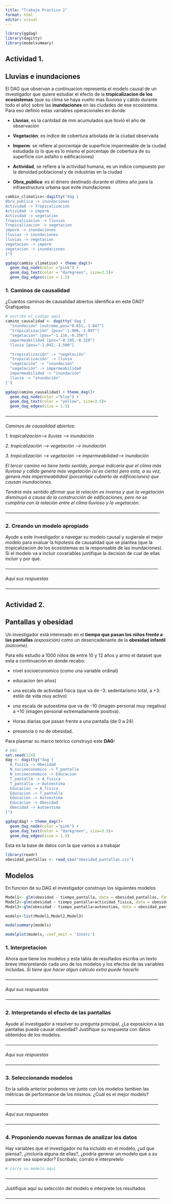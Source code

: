 ```yaml
---
title: "Trabajo Practico 2"
format: html
editor: visual
---
```


```r
library(ggdag)
library(dagitty)
library(modelsummary)
```

## Actividad 1.

## Lluvias e inundaciones

El DAG que observan a continuacion representa el modelo causal de un investigador que quiere estudiar el efecto de la **tropicalizacion de los ecosistemas** (que su clima se haya vuelto mas lluvioso y cálido durante todo el año) sobre las **inundaciones** en las ciudades de ese ecosistema. Para eso definio estas variables operacionales en donde:

-   **Lluvias**, es la cantidad de mm acumulados que llovió el año de observación

-   **Vegetación**: es índice de cobertura arbolada de la ciudad observada

-   **Imperm**: se refiere al porcentaje de superficie impermeable de la ciudad estudiada (o lo que es lo mismo el porcentaje de cobertura de su superficie con asfalto o edificaciones)

-   **Actividad**, se refiere a la actividad humana, es un indice compuesto por la densidad poblacional y de industrias en la ciudad

-   **Obra_publica**: es el dinero destinado durante el último año para la infraestructura urbana que evite inundaciones

```r
cambio_climatico<-dagitty("dag {
Obra_publica -> inundaciones
Actividad -> Tropicalizacion
Actividad -> imperm
Actividad -> vegetacion
Tropicalizacion -> lluvias
Tropicalizacion -> vegetacion
imperm -> inundaciones
lluvias -> inundaciones
lluvias -> vegetacion
vegetacion -> imperm
vegetacion -> inundaciones
}")

ggdag(cambio_climatico) + theme_dag()+
  geom_dag_node(color ="pink") + 
  geom_dag_text(color = "darkgreen", size=3.5)+
  geom_dag_edges(size = 1.5)
```

### 1. Caminos de causalidad

¿Cuantos caminos de causalidad abiertos identifica en este DAG? Grafiquelos

```r
# escriba el codigo aquí
camino_causalidad <- dagitty('dag {
  "inundación" [outcome,pos="0.651,-1.047"]
  "tropicalización" [pos="-1.906,-1.097"]
  "vegetación" [pos="-1.116,-0.356"]
  impermeabilidad [pos="-0.195,-0.320"]
  lluvia [pos="-1.042,-1.500"]

  "tropicalización" -> "vegetación"
  "tropicalización" -> lluvia
  "vegetación" -> "inundación"
  "vegetación" -> impermeabilidad
  impermeabilidad -> "inundación"
  lluvia -> "inundación"
}')

ggdag(camino_causalidad) + theme_dag()+
  geom_dag_node(color ="blue") + 
  geom_dag_text(color = "yellow", size=3.5)+
  geom_dag_edges(size = 1.5)
```

*------------------------------------------------------------------------------------------------------*

*Caminos de causalidad abiertos:*

*1. tropicalización–\> lluvias –\> inundación*

*2. tropicalización –\> vegetación –\> inundación*

*3. tropicalización –\> vegetación –\> impermeabilidad–\> inundación*

*El tercer camino no tiene tanto sentido, porque indicaría que el clima más lluvioso y cálido genera más vegetación (sí es cierto) pero esta, a su vez, genera más impermeabilidad (porcentaje cubierto de edificaciones) que causan inundaciones.*

*Tendría más sentido afirmar que la relación es inversa y que la vegetación disminuyó a causa de la construcción de edificaciones, pero no se cumpliría con la relación entre el clima lluvioso y la vegetación.*

*-------------------------------------------------------------------------------------------------------*

### 2. Creando un modelo apropiado

Ayude a este investigador a navegar su modelo causal y sugierale el mejor modelo para evaluar la hipotesis de causalidad que se plantea (que la tropicalizacion de los ecosistemas es la responsable de las inundaciones). Si el modelo va a incluir covariables justifique la decision de cual de ellas incluir y por qué.

*------------------------------------------------------------------------------------------------------*

*Aquí sus respuestas*

*-------------------------------------------------------------------------------------------------------*

## Actividad 2.

## Pantallas y obesidad

Un investigador está interesado en el **tiempo que pasan los niños frente a las pantallas** *(exposición)* como un desencadenante de la **obesidad infantil** *(outcome).*

Para ello estudio a 1000 niños de entre 10 y 12 años y armo el dataset que esta a continuación en donde recabo:

-   nivel socioeconomico (como una variable ordinal)

-   educacion (en años)

-   una escala de actividad fisica (que va de -3: sedentarismo total, a +3: estilo de vida muy activo)

-   una escala de autoestima que va de -10 (imagen personal muy negativa) a +10 (imagen personal extremadamente positiva).

-   Horas diarias que pasan frente a una pantalla (de 0 a 24)

-   presencia o no de obesidad.

Para plasmar su marco teórico construyó este **DAG:**

```r
# DAG
set.seed(124)
dag <- dagitty("dag {
  A_fisica -> Obesidad
  N_socioeconomico -> T_pantalla
  N_socioeconomico -> Educacion
  T_pantalla -> A_fisica
  T_pantalla -> Autoestima
  Educacion -> A_fisica
  Educacion -> T_pantalla
  Educacion -> Autoestima
  Educacion -> Obesidad
  Obesidad -> Autoestima
}")

ggdag(dag) + theme_dag()+
  geom_dag_node(color ="pink") + 
  geom_dag_text(color = "darkgreen", size=3.5)+
  geom_dag_edges(size = 1.5)

```

Esta es la base de datos con la que vamos a a trabajar

```r
library(readr)
obesidad_pantallas <- read_csv("obesidad_pantallas.csv")
```

## Modelos

En funcion de su DAG el investigador construyo los siguientes modelos

```r
Model1<- glm(obesidad ~ tiempo_pantalla, data = obesidad_pantallas, family = binomial)
Model2<-glm(obesidad ~ tiempo_pantalla+actividad_fisica, data = obesidad_pantallas, family = binomial)
Model3<-glm(obesidad ~ tiempo_pantalla+autoestima, data = obesidad_pantallas, family = binomial)

models<-list(Model1,Model2,Model3)

modelsummary(models)

modelplot(models, coef_omit = 'Interc')
```

### 1. Interpretacion

Ahora que tiene los modelos y esta tabla de resultados escriba un texto breve interpretando cada uno de los modelos y los efectos de las variables incluidas. *Si tiene que hacer algun calculo extra puede hacerlo*

*------------------------------------------------------------------------------------------------------*

*Aquí sus respuestas*

*-------------------------------------------------------------------------------------------------------*

### **2. Interpretando el efecto de las pantallas**

Ayude al investigador a resolver su pregunta principal, ¿La exposicion a las pantallas puede causar obesidad? Justifique su respuesta con datos obtenidos de los modelos.

*------------------------------------------------------------------------------------------------------*

*Aquí sus respuestas*

*-------------------------------------------------------------------------------------------------------*

### **3. Seleccionando modelos**

En la salida anterior podemos ver junto con los modelos tambien las métricas de performance de los mismos. ¿Cuál es el mejor modelo?

*------------------------------------------------------------------------------------------------------*

*Aquí sus respuestas*

*-------------------------------------------------------------------------------------------------------*

### 4. Proponiendo nuevas formas de analizar los datos

Hay variables que el investigador no ha incluído en el modelo, ¿ud que piensa?, ¿incluiría alguna de ellas?, ¿podria generar un modelo que a su parecer sea superador? Escribalo, corralo e interpretelo

```r
# corra su modelo aqui
```

*------------------------------------------------------------------------------------------------------*

Justifique aquí su selección del modelo e interprete los resultados

*-------------------------------------------------------------------------------------------------------*
